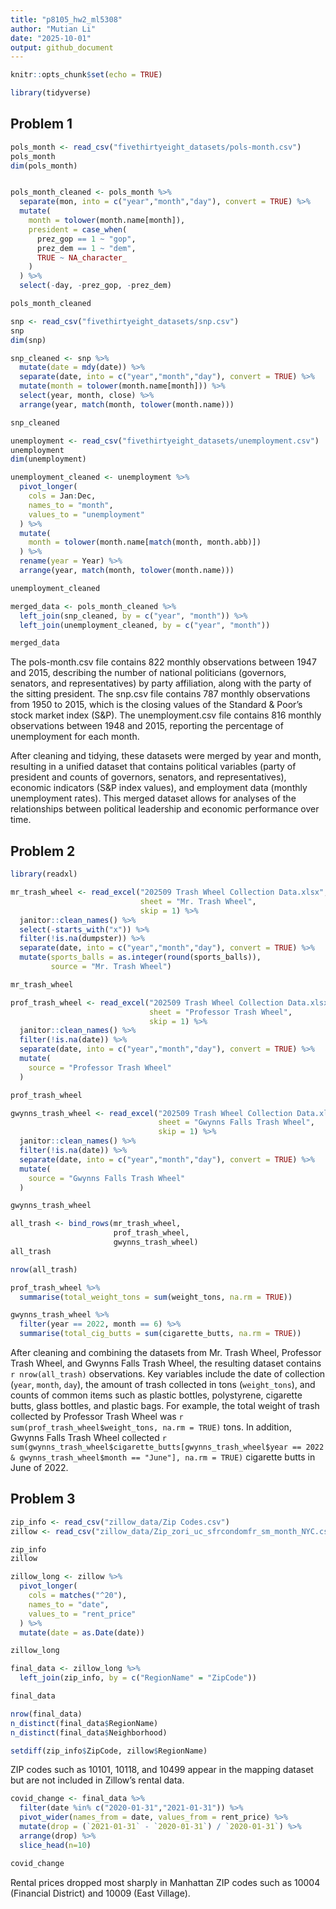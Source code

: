 ```yaml
---
title: "p8105_hw2_ml5308"
author: "Mutian Li"
date: "2025-10-01"
output: github_document
---
```


```r
knitr::opts_chunk$set(echo = TRUE)
```

```r
library(tidyverse)
```

## Problem 1

```r
pols_month <- read_csv("fivethirtyeight_datasets/pols-month.csv")
pols_month
dim(pols_month)


pols_month_cleaned <- pols_month %>%
  separate(mon, into = c("year","month","day"), convert = TRUE) %>%
  mutate(
    month = tolower(month.name[month]),
    president = case_when(
      prez_gop == 1 ~ "gop",
      prez_dem == 1 ~ "dem",
      TRUE ~ NA_character_
    )
  ) %>%
  select(-day, -prez_gop, -prez_dem)

pols_month_cleaned
```


```r
snp <- read_csv("fivethirtyeight_datasets/snp.csv")
snp
dim(snp)

snp_cleaned <- snp %>% 
  mutate(date = mdy(date)) %>% 
  separate(date, into = c("year","month","day"), convert = TRUE) %>% 
  mutate(month = tolower(month.name[month])) %>% 
  select(year, month, close) %>% 
  arrange(year, match(month, tolower(month.name)))

snp_cleaned
```

```r
unemployment <- read_csv("fivethirtyeight_datasets/unemployment.csv")
unemployment
dim(unemployment)

unemployment_cleaned <- unemployment %>% 
  pivot_longer(
    cols = Jan:Dec,
    names_to = "month",
    values_to = "unemployment"
  ) %>% 
  mutate(
    month = tolower(month.name[match(month, month.abb)])
  ) %>% 
  rename(year = Year) %>%
  arrange(year, match(month, tolower(month.name)))

unemployment_cleaned
```

```r
merged_data <- pols_month_cleaned %>%
  left_join(snp_cleaned, by = c("year", "month")) %>%
  left_join(unemployment_cleaned, by = c("year", "month"))

merged_data
```

The pols-month.csv file contains 822 monthly observations between 1947 and 2015, describing the number of national politicians (governors, senators, and representatives) by party affiliation, along with the party of the sitting president. The snp.csv file contains 787 monthly observations from 1950 to 2015, which is the closing values of the Standard & Poor’s stock market index (S&P). The unemployment.csv file contains 816 monthly observations between 1948 and 2015, reporting the percentage of unemployment for each month.

After cleaning and tidying, these datasets were merged by year and month, resulting in a unified dataset that contains political variables (party of president and counts of governors, senators, and representatives), economic indicators (S&P index values), and employment data (monthly unemployment rates). This merged dataset allows for analyses of the relationships between political leadership and economic performance over time.


## Problem 2

```r
library(readxl)
```


```r
mr_trash_wheel <- read_excel("202509 Trash Wheel Collection Data.xlsx", 
                             sheet = "Mr. Trash Wheel", 
                             skip = 1) %>%
  janitor::clean_names() %>%
  select(-starts_with("x")) %>%
  filter(!is.na(dumpster)) %>%
  separate(date, into = c("year","month","day"), convert = TRUE) %>% 
  mutate(sports_balls = as.integer(round(sports_balls)),
         source = "Mr. Trash Wheel")

mr_trash_wheel
```



```r
prof_trash_wheel <- read_excel("202509 Trash Wheel Collection Data.xlsx",
                               sheet = "Professor Trash Wheel",
                               skip = 1) %>%
  janitor::clean_names() %>%
  filter(!is.na(date)) %>%
  separate(date, into = c("year","month","day"), convert = TRUE) %>% 
  mutate(
    source = "Professor Trash Wheel"
  )

prof_trash_wheel
```

```r
gwynns_trash_wheel <- read_excel("202509 Trash Wheel Collection Data.xlsx",
                                 sheet = "Gwynns Falls Trash Wheel",
                                 skip = 1) %>%
  janitor::clean_names() %>%
  filter(!is.na(date)) %>%
  separate(date, into = c("year","month","day"), convert = TRUE) %>% 
  mutate(
    source = "Gwynns Falls Trash Wheel"
  )

gwynns_trash_wheel
```


```r
all_trash <- bind_rows(mr_trash_wheel,
                       prof_trash_wheel,
                       gwynns_trash_wheel)
all_trash
```


```r
nrow(all_trash)

prof_trash_wheel %>%
  summarise(total_weight_tons = sum(weight_tons, na.rm = TRUE))

gwynns_trash_wheel %>%
  filter(year == 2022, month == 6) %>%
  summarise(total_cig_butts = sum(cigarette_butts, na.rm = TRUE))
```

After cleaning and combining the datasets from Mr. Trash Wheel, Professor Trash Wheel, and Gwynns Falls Trash Wheel, the resulting dataset contains `r nrow(all_trash)` observations. Key variables include the date of collection (`year`, `month`, `day`), the amount of trash collected in tons (`weight_tons`), and counts of common items such as plastic bottles, polystyrene, cigarette butts, glass bottles, and plastic bags. For example, the total weight of trash collected by Professor Trash Wheel was `r sum(prof_trash_wheel$weight_tons, na.rm = TRUE)` tons. In addition, Gwynns Falls Trash Wheel collected `r sum(gwynns_trash_wheel$cigarette_butts[gwynns_trash_wheel$year == 2022 & gwynns_trash_wheel$month == "June"], na.rm = TRUE)` cigarette butts in June of 2022.



## Problem 3

```r
zip_info <- read_csv("zillow_data/Zip Codes.csv")
zillow <- read_csv("zillow_data/Zip_zori_uc_sfrcondomfr_sm_month_NYC.csv")

zip_info
zillow
```



```r
zillow_long <- zillow %>%
  pivot_longer(
    cols = matches("^20"),
    names_to = "date",
    values_to = "rent_price"
  ) %>%
  mutate(date = as.Date(date))

zillow_long
```


```r
final_data <- zillow_long %>%
  left_join(zip_info, by = c("RegionName" = "ZipCode"))

final_data
```


```r
nrow(final_data)
n_distinct(final_data$RegionName)
n_distinct(final_data$Neighborhood)
```

```r
setdiff(zip_info$ZipCode, zillow$RegionName)
```
ZIP codes such as 10101, 10118, and 10499 appear in the mapping dataset but are not included in Zillow’s rental data.


```r
covid_change <- final_data %>%
  filter(date %in% c("2020-01-31","2021-01-31")) %>%
  pivot_wider(names_from = date, values_from = rent_price) %>%
  mutate(drop = (`2021-01-31` - `2020-01-31`) / `2020-01-31`) %>%
  arrange(drop) %>%
  slice_head(n=10)

covid_change
```

Rental prices dropped most sharply in Manhattan ZIP codes such as 10004 (Financial District) and 10009 (East Village).


